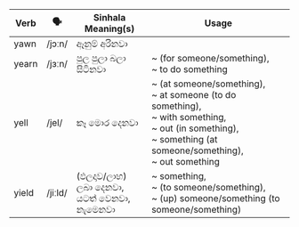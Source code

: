 | Verb  | 🗣️       | Sinhala Meaning(s)              | Usage                                                                                           |
| ----- | ------- | ------------------------------- | ----------------------------------------------------------------------------------------------------------- |
| yawn  | /jɔːn/  | ඈනුම් අරිනවා                        |                                                                                                             |
| yearn | /jɜːn/  | පුල පුලා බලා සිටිනවා                   | ~ (for someone/something),<br>~ to do something                                                                              |
| yell  | /jel/   | කෑ මොර දෙනවා                        | ~ (at someone/something),<br>~ at someone (to do something),<br>~ with something,<br>~ out (in something),<br>~ something (at someone/something),<br>~ out something |
| yield | /jiːld/ | (ඵලදාව/ලාභ) ලබා දෙනවා,<br>යටත් වෙනවා,<br>නැමෙනවා | ~ something,<br>~ (to someone/something),<br>~ (up) someone/something (to someone/something)                                                          |